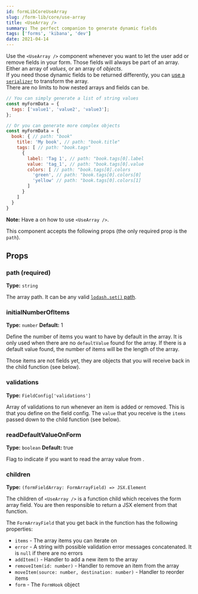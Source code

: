 ```yaml
---
id: formLibCoreUseArray
slug: /form-lib/core/use-array
title: <UseArray />
summary: The perfect companion to generate dynamic fields
tags: ['forms', 'kibana', 'dev']
date: 2021-04-14
---
```


Use the `<UseArray />` component whenever you want to let the user add or remove fields in your form. Those fields will always be part of an array. Either an array of _values_, or an array of _objects_.  
If you need those dynamic fields to be returned differently, you can [use a `serializer`](use_field.md#serializer) to transform the array.  
There are no limits to how nested arrays and fields can be.

```js
// You can simply generate a list of string values
const myFormData = {
  tags: ['value1', 'value2', 'value3'];
};

// Or you can generate more complex objects
const myFormData = {
  book: { // path: "book"
    title: 'My book', // path: "book.title"
    tags: [ // path: "book.tags"
      {
        label: 'Tag 1', // path: "book.tags[0].label
        value: 'tag_1', // path: "book.tags[0].value
        colors: [ // path: "book.tags[0].colors
          'green', // path: "book.tags[0].colors[0]
          'yellow' // path: "book.tags[0].colors[1]
        ]
      }
    ]
  }
}
```

**Note:** Have a <DocLink id="formLibExampleDynamicFields" text="look at the examples" /> on how to use `<UseArray />`.

This component accepts the following props (the only required prop is the `path`).

## Props

### path (required)

**Type:** `string`

The array path. It can be any valid [`lodash.set()` path](https://lodash.com/docs/#set).

### initialNumberOfItems

**Type:** `number`
**Default:** 1

Define the number of items you want to have by default in the array. It is only used when there are no `defaultValue` found for the array. If there is a default value found, the number of items will be the length of the array.

Those items are not fields yet, they are objects that you will receive back in the child function (see below).

### validations

**Type:** `FieldConfig['validations']`

Array of validations to run whenever an item is added or removed. This is <DocLink id="formLibCoreUseField" section="validations" text="the same `validations` configuration" /> that you define on the field config. The `value` that you receive is the `items` passed down to the child function (see below).

### readDefaultValueOnForm

**Type:** `boolean`
**Default:** true

Flag to indicate if you want to read the array value from <DocLink id="formLibCoreUseForm" section="defaultvalue" text="the form `defaultValue` object" />.

### children

**Type:** `(formFieldArray: FormArrayField) => JSX.Element`

The children of `<UseArray />` is a function child which receives the form array field. You are then responsible to return a JSX element from that function.

The `FormArrayField` that you get back in the function has the following properties:

* `items` - The array items you can iterate on
* `error` - A string with possible validation error messages concatenated. It is `null` if there are no errors
* `addItem()` - Handler to add a new item to the array
* `removeItem(id: number)` - Handler to remove an item from the array
* `moveItem(source: number, destination: number)` - Handler to reorder items
* `form` - The `FormHook` object
